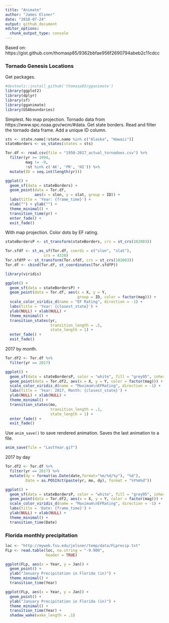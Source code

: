 ```yaml
---
title: "Animate"
author: "James Elsner"
date: "2018-07-24"
output: github_document
editor_options: 
  chunk_output_type: console
---
```


Based on: https://gist.github.com/thomasp85/9362bbfae956f2690794abeb2c11cdcc

### Tornado Genesis Locations

Get packages.  
```r
#devtools::install_github('thomasp85/gganimate')
library(ggplot2)
library(dplyr)
library(sf)
library(gganimate)
library(USAboundaries)
```

Simplest. No map projection. Tornado data from https://www.spc.noaa.gov/wcm/#data. Get state borders. Read and filter the tornado data frame. Add a unique ID column.
```r
sts <- state.name[!state.name %in% c("Alaska", "Hawaii")]
stateBorders <- us_states(states = sts)

Tor.df <- read.csv(file = "1950-2017_actual_tornadoes.csv") %>%
  filter(yr >= 1994, 
         mag != -9,
         !st %in% c('AK', 'PR', 'HI')) %>%
  mutate(ID = seq.int(length(yr)))

ggplot() +
  geom_sf(data = stateBorders) +
  geom_point(data = Tor.df, 
             aes(x = slon, y = slat, group = ID)) +
  labs(title = 'Year: {frame_time}') +
  xlab("") + ylab("") +
  theme_minimal() +
  transition_time(yr) +
  enter_fade() +
  exit_fade() 
```

With map projection. Color dots by EF rating.
```r
stateBordersP <- st_transform(stateBorders, crs = st_crs(102003))

Tor.sfdf <- st_as_sf(Tor.df, coords = c("slon", "slat"), 
                 crs = 4326)
Tor.sfdfP <- st_transform(Tor.sfdf, crs = st_crs(102003))
Tor.df <- cbind(Tor.df, st_coordinates(Tor.sfdfP))

library(viridis)

ggplot() +
  geom_sf(data = stateBordersP) +
  geom_point(data = Tor.df, aes(x = X, y = Y, 
                                group = ID, color = factor(mag))) +
  scale_color_viridis_d(name = "EF Rating", direction = -1) +
  labs(title = 'Year: {closest_state}') +
  ylab(NULL) + xlab(NULL) +
  theme_minimal() +
  transition_states(yr, 
                    transition_length = .5, 
                    state_length = 1) +
  enter_fade() +
  exit_fade()
```

2017 by month.
```r
Tor.df2 <- Tor.df %>%
  filter(yr == 2017)

ggplot() +
  geom_sf(data = stateBordersP, color = "white", fill = "grey95", inherit.aes = FALSE) +
  geom_point(data = Tor.df2, aes(x = X, y = Y, color = factor(mag))) +
  scale_color_viridis_d(name = "Maximum\nEFRating", direction = -1) +
  labs(title = 'Year: 2017, Month: {closest_state}') +
  ylab(NULL) + xlab(NULL) +
  theme_minimal() +
  transition_states(mo, 
                    transition_length = .1, 
                    state_length = 1) +
  enter_fade() +
  exit_fade()
```

Use `anim_save()` to save rendered animation. Saves the last animation to a file.
```r
anim_save(file = "LastYear.gif")
```

2017 by day
```r
Tor.df2 <- Tor.df %>%
  filter(yr == 2017) %>%
  mutate(dy = format(as.Date(date,format="%m/%d/%y"), "%d"),
         Date = as.POSIXct(paste(yr, mo, dy), format = "%Y%m%d"))

ggplot() +
  geom_sf(data = stateBordersP, color = "white", fill = "grey95", inherit.aes = FALSE) +
  geom_point(data = Tor.df2, aes(x = X, y = Y, color = factor(mag))) +
  scale_color_viridis_d(name = "Maximum\nEFRating", direction = -1) +
  labs(title = 'Date: {frame_time}') +
  ylab(NULL) + xlab(NULL) +
  theme_minimal() +
  transition_time(Date) 
```

### Florida monthly precipitation

```r
loc <- "http://myweb.fsu.edu/jelsner/temp/data/FLprecip.txt"
FLp <- read.table(loc, na.string = "-9.900", 
                  header = TRUE)
```

```r
ggplot(FLp, aes(x = Year, y = Jan)) +
  geom_point() +
  ylab("January Precipitation in Florida (in)") +
  theme_minimal() +
  transition_time(Year)
```

```r
ggplot(FLp, aes(x = Year, y = Jan)) +
  geom_point() +
  ylab("January Precipitation in Florida (in)") +
  theme_minimal() +
  transition_time(Year) +
  shadow_wake(wake_length = .1)
```
